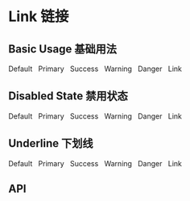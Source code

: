 

<Meta title="Components 基础组件/08 - Link 文字链接" component={Link} />

# Link 链接

## Basic Usage 基础用法

<Canvas>
  <Row>
    <Link className="demo-link">Default &nbsp;</Link>
    <Link className="demo-link" type="primary">
      Primary &nbsp;
    </Link>
    <Link className="demo-link" type="success">
      Success &nbsp;
    </Link>
    <Link className="demo-link" type="warning">
      Warning &nbsp;
    </Link>
    <Link className="demo-link" type="danger">
      Danger &nbsp;
    </Link>
    <Link className="demo-link" type="info">
      Link
    </Link>
  </Row>
</Canvas>

## Disabled State 禁用状态

<Canvas>
  <Row>
    <Link className="demo-link" disabled>
      Default &nbsp;
    </Link>
    <Link className="demo-link" type="primary" disabled>
      Primary &nbsp;
    </Link>
    <Link className="demo-link" type="success" disabled>
      Success &nbsp;
    </Link>
    <Link className="demo-link" type="warning" disabled>
      Warning &nbsp;
    </Link>
    <Link className="demo-link" type="danger" disabled>
      Danger &nbsp;
    </Link>
    <Link className="demo-link" type="info" disabled>
      Link
    </Link>
  </Row>
</Canvas>

## Underline 下划线

<Canvas>
  <Row>
    <Link className="demo-link" underline>
      Default &nbsp;
    </Link>
    <Link className="demo-link" type="primary" underline>
      Primary &nbsp;
    </Link>
    <Link className="demo-link" type="success" underline>
      Success &nbsp;
    </Link>
    <Link className="demo-link" type="warning" underline>
      Warning &nbsp;
    </Link>
    <Link className="demo-link" type="danger" underline>
      Danger &nbsp;
    </Link>
    <Link className="demo-link" type="info" underline>
      Link
    </Link>
  </Row>
</Canvas>

## API

<ArgsTable of={Link} />
